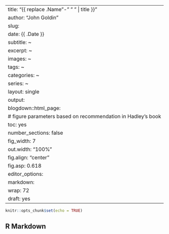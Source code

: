 ---
title: "{{ replace .Name "-" " " | title }}"
author: "John Goldin"
slug: 
date: {{ .Date }}
subtitle: ~
excerpt: ~
images: ~
tags: ~
categories: ~
series: ~
layout: single
output: 
  blogdown::html_page:
    # figure parameters based on recommendation in Hadley's book 
    toc: yes
    number_sections: false
    fig_width: 7
    out.width: "100%" 
    fig.align: "center"
    fig.asp: 0.618  
editor_options:
  markdown: 
    wrap: 72
draft: yes
------

```r
knitr::opts_chunk$set(echo = TRUE)
```

## R Markdown


